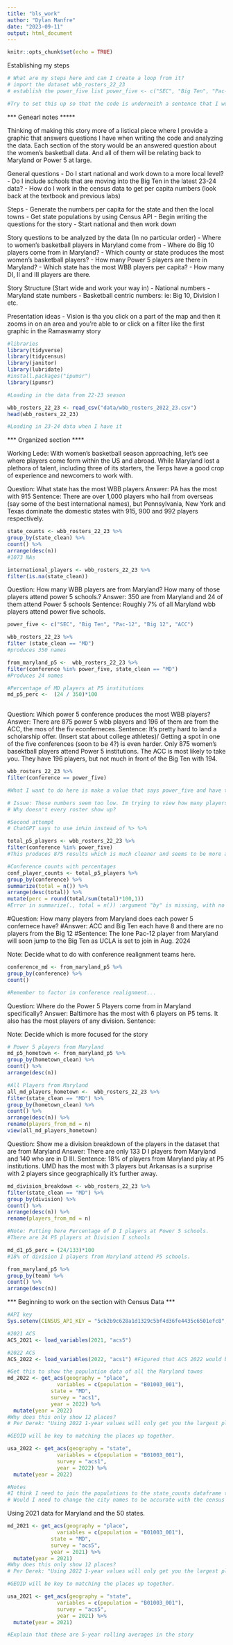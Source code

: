 ```yaml
---
title: "bls_work"
author: "Dylan Manfre"
date: "2023-09-11"
output: html_document
---
```


```r
knitr::opts_chunk$set(echo = TRUE)
```

Establishing my steps

```r

# What are my steps here and can I create a loop from it?
# import the dataset wbb_rosters_22_23
# establish the power_five list power_five <- c("SEC", "Big Ten", "Pac-12", "Big 12", "ACC")

#Try to set this up so that the code is underneith a sentence that I would write in the story. 


```

*** Genearl notes *****

Thinking of making this story more of a listical piece where I provide a graphic that answers questions I have when writing the code and analyzing the data. Each section of the story would be an answered question about the women's basketball data. And all of them will be relating back to Maryland or Power 5 at large.


General questions
- Do I start national and work down to a more local level?
- Do I include schools that are moving into the Big Ten in the latest 23-24 data?
- How do I work in the census data to get per capita numbers (look back at the textbook and previous labs)


Steps
- Generate the numbers per capita for the state and then the local towns
- Get state populations by using Census API 
- Begin writing the questions for the story
- Start national and then work down




Story questions to be analyzed by the data (In no particular order)
- Where to women's basketball players in Maryland come from
- Where do Big 10 players come from in Maryland?
- Which county or state produces the most women's basketball players?
- How many Power 5 players are there in Maryland?
- Which state has the most WBB players per capita?
- How many DI, II and III players are there. 


Story Structure (Start wide and work your way in)
- National numbers
- Maryland state numbers
- Basketball centric numbers: ie: Big 10, Division I etc.




Presentation ideas
- Vision is tha you click on a part of the map and then it zooms in on an area and you're able to or click on a filter like the first graphic in the Ramaswamy story



```r
#libraries
library(tidyverse)
library(tidycensus)
library(janitor)
library(lubridate)
#install.packages("ipumsr")
library(ipumsr)

```

```r

#Loading in the data from 22-23 season

wbb_rosters_22_23 <- read_csv("data/wbb_rosters_2022_23.csv")
head(wbb_rosters_22_23)

#Loading in 23-24 data when I have it


```

*** Organized section ****


Working Lede: With women's basketball season approaching, let's see where players come form within the US and abroad. While Maryland lost a plethora of talent, including three of its starters, the Terps have a good crop of experience and newcomers to work with.


Question: What state has the most WBB players
Answer: PA has the most with 915
Sentence: There are over 1,000 players who hail from overseas (say some of the best international names), but Pennsylvania, New York and Texas dominate the domestic states with 915, 900 and 992 players respectively.
```r

state_counts <- wbb_rosters_22_23 %>% 
group_by(state_clean) %>%
count() %>% 
arrange(desc(n))
#1073 NAs

international_players <- wbb_rosters_22_23 %>% 
filter(is.na(state_clean))

```

Question: How many WBB players are from Maryland? How many of those players attend power 5 schools.?
Answer: 350 are from Maryland and 24 of them attend Power 5 schools
Sentence: Roughly 7% of all Maryland wbb players attend power five schools.
```r

power_five <- c("SEC", "Big Ten", "Pac-12", "Big 12", "ACC")

wbb_rosters_22_23 %>% 
filter (state_clean == "MD")
#produces 350 names

from_maryland_p5 <-  wbb_rosters_22_23 %>% 
filter(conference %in% power_five, state_clean == "MD")
#Produces 24 names

#Percentage of MD players at P5 institutions
md_p5_perc <-  (24 / 350)*100
  
```


Question: Which power 5 conference produces the most WBB players?
Answer: There are 875 power 5 wbb players and 196 of them are from the ACC, the mos of the fiv econferneces.
Sentence: It's pretty hard to land a scholarship offer. (Insert stat about college athletes)/ Getting a spot in one of the five conferences (soon to be 4?) is even harder. Only 875 women's basektball players attend Power 5 institutions. The ACC is most likely to take you. They have 196 players, but not much in front of the Big Ten with 194.
```r

wbb_rosters_22_23 %>%
filter(conference == power_five)

#What I want to do here is make a value that says power_five and have that be equal to "Big Ten", "Big 12", "ACC", "SEC', "Pac-12" so that when I filter I can say Filter to show me only players in the power_five conferences.

# Issue: These numbers seem too low. Im trying to view how many players there are in the power 5 conferneces
# Why doesn't every roster show up?

#Second attempt
# ChatGPT says to use in%in instead of %> %>% 

total_p5_players <- wbb_rosters_22_23 %>%
filter(conference %in% power_five)
#This produces 875 results which is much cleaner and seems to be more accurate. 

#Conference counts with percentages
conf_player_counts <- total_p5_players %>% 
group_by(conference) %>%
summarize(total = n()) %>% 
arrange(desc(total)) %>% 
mutate(perc = round(total/sum(total)*100,1))
#Error in summarize(., total = n()) :argument "by" is missing, with no default

```

#Question: How many players from Maryland does each power 5 confernece have?
#Answer: ACC and Big Ten each have 8 and there are no players from the Big 12
#Sentence: The lone Pac-12 player from Maryland will soon jump to the Big Ten as UCLA is set to join in Aug. 2024

Note: Decide what to do with conference realignment teams here.
```r

conference_md <- from_maryland_p5 %>% 
group_by(conference) %>% 
count()

#Remember to factor in conference realignment...

```

Question: Where do the Power 5 Players come from in Maryland specifically?
Answer: Baltimore has the most with 6 players on P5 tems. It also has the most players of any division.
Sentence:


Note: Decide which is more focused for the story
```r
# Power 5 players from Maryland
md_p5_hometown <- from_maryland_p5 %>% 
group_by(hometown_clean) %>% 
count() %>% 
arrange(desc(n))

#All Players from Maryland
all_md_players_hometown <-  wbb_rosters_22_23 %>% 
filter(state_clean == "MD") %>% 
group_by(hometown_clean) %>% 
count() %>% 
arrange(desc(n)) %>% 
rename(players_from_md = n)
view(all_md_players_hometown)


```

Question: Show me a division breakdown of the players in the dataset that are from Maryland
Answer: There are only 133 D I players from Maryland and 140 who are in D III.
Sentence: 18% of players from Maryland play at P5 institutions. UMD has the most with 3 players but Arkansas is a surprise with 2 players since geographically it's further away. 


```r
md_division_breakdown <- wbb_rosters_22_23 %>% 
filter(state_clean == "MD") %>% 
group_by(division) %>% 
count() %>% 
arrange(desc(n)) %>% 
rename(players_from_md = n)

#Note: Putting here Percentage of D I players at Power 5 schools.
#There are 24 P5 players at Division I schools

md_d1_p5_perc = (24/133)*100
#18% of division I players from Maryland attend P5 schools.

from_maryland_p5 %>% 
group_by(team) %>% 
count() %>% 
arrange(desc(n))

```





*** Beginning to work on the section with Census Data ***

```r
#API key
Sys.setenv(CENSUS_API_KEY = "5cb2b9c628a1d1329c5bf4d36fe4435c6501efc8", overwrite = TRUE)

#2021 ACS
ACS_2021 <- load_variables(2021, "acs5")

#2022 ACS
ACS_2022 <- load_variables(2022, "acs1") #Figured that ACS 2022 would be best for this project because im only comparing 2022-2023 and 23-24

#Get this to show the population data of all the Maryland towns
md_2022 <- get_acs(geography = "place",
                variables = c(population = "B01003_001"),      
              state = "MD",
              survey = "acs1",
              year = 2022) %>% 
  mutate(year = 2022)
#Why does this only show 12 places?
# Per Derek: "Using 2022 1-year values will only get you the largest places in the state. Probably need to dial it back to an earlier year"

#GEOID will be key to matching the places up together. 

usa_2022 <- get_acs(geography = "state",
                variables = c(population = "B01003_001"),
                survey = "acs1",
                year = 2022) %>% 
  mutate(year = 2022)

#Notes
#I think I need to join the populations to the state_counts dataframe to then do a mutate and identify number of WBB players per capita in each state.  
# Would I need to change the city names to be accurate with the census stuff


```

Using 2021 data for Maryland and the 50 states.

```r

md_2021 <- get_acs(geography = "place",
                variables = c(population = "B01003_001"),      
              state = "MD",
              survey = "acs5",
              year = 2021) %>% 
  mutate(year = 2021)
#Why does this only show 12 places?
# Per Derek: "Using 2022 1-year values will only get you the largest places in the state. Probably need to dial it back to an earlier year"

#GEOID will be key to matching the places up together. 

usa_2021 <- get_acs(geography = "state",
                variables = c(population = "B01003_001"),
                survey = "acs5",
                year = 2021) %>% 
  mutate(year = 2021)

#Explain that these are 5-year rolling averages in the story


```

